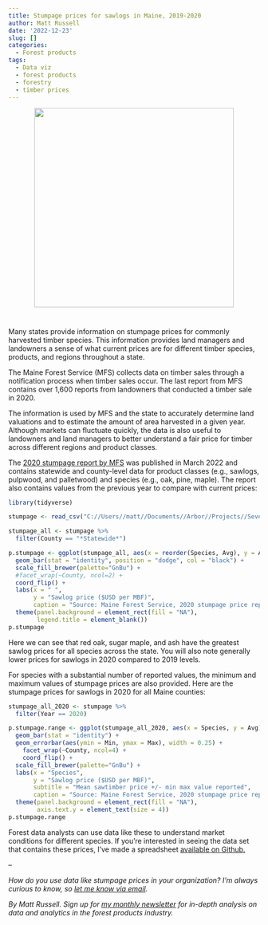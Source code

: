 ```yaml
---
title: Stumpage prices for sawlogs in Maine, 2019-2020
author: Matt Russell
date: '2022-12-23'
slug: []
categories:
  - Forest products
tags:
  - Data viz
  - forest products
  - forestry
  - timber prices
---
```



<center>
![](logs pile white pine.jpg){width=400px}
</center>

#

Many states provide information on stumpage prices for commonly harvested timber species. This information provides land managers and landowners a sense of what current prices are for different timber species, products, and regions throughout a state.

The Maine Forest Service (MFS) collects data on timber sales through a notification process when timber sales occur. The last report from MFS contains over 1,600 reports from landowners that conducted a timber sale in 2020.

The information is used by MFS and the state to accurately determine land valuations and to estimate the amount of area harvested in a given year. Although markets can fluctuate quickly, the data is also useful to landowners and land managers to better understand a fair price for timber across different regions and product classes.

The [2020 stumpage report by MFS](https://www.maine.gov/tools/whatsnew/attach.php?id=6915492&an=1) was published in March 2022 and contains statewide and county-level data for product classes (e.g., sawlogs, pulpwood, and palletwood) and species (e.g., oak, pine, maple). The report also contains values from the previous year to compare with current prices:

```r
library(tidyverse)
```

```r
stumpage <- read_csv("C://Users//matt//Documents//Arbor//Projects//Seven Islands//me_stumpage.csv")
```

```r
stumpage_all <- stumpage %>% 
  filter(County == "*Statewide*")

p.stumpage <- ggplot(stumpage_all, aes(x = reorder(Species, Avg), y = Avg, fill = factor(Year))) +
  geom_bar(stat = "identity", position = "dodge", col = "black") +
  scale_fill_brewer(palette="GnBu") +
  #facet_wrap(~County, ncol=2) +
  coord_flip() +
  labs(x = " ", 
       y = "Sawlog price ($USD per MBF)",
       caption = "Source: Maine Forest Service, 2020 stumpage price report") +
  theme(panel.background = element_rect(fill = "NA"),
        legend.title = element_blank())
p.stumpage
```

Here we can see that red oak, sugar maple, and ash have the greatest sawlog prices for all species across the state. You will also note generally lower prices for sawlogs in 2020 compared to 2019 levels. 

For species with a substantial number of reported values, the minimum and maximum values of stumpage prices are also provided. Here are the stumpage prices for sawlogs in 2020 for all Maine counties:

```r
stumpage_all_2020 <- stumpage %>% 
  filter(Year == 2020)

p.stumpage.range <- ggplot(stumpage_all_2020, aes(x = Species, y = Avg)) +
  geom_bar(stat = "identity") +
  geom_errorbar(aes(ymin = Min, ymax = Max), width = 0.25) +
    facet_wrap(~County, ncol=4) +
    coord_flip() +
  scale_fill_brewer(palette="GnBu") +
  labs(x = "Species", 
       y = "Sawlog price ($USD per MBF)",
       subtitle = "Mean sawtimber price +/- min max value reported",
       caption = "Source: Maine Forest Service, 2020 stumpage price report") +
  theme(panel.background = element_rect(fill = "NA"),
        axis.text.y = element_text(size = 4))
p.stumpage.range
```

Forest data analysts can use data like these to understand market conditions for different species. If you're interested in seeing the data set that contains these prices, I've made a spreadsheet [available on Github.]()

--

*How do you use data like stumpage prices in your organization? I’m always curious to know, so [let me know via email](mailto:matt@arbor-analytics.com).*

*By Matt Russell. Sign up for [my monthly newsletter](https://mailchi.mp/d96897dc0f46/arbor-analytics) for in-depth analysis on data and analytics in the forest products industry.*

